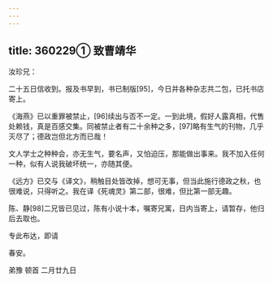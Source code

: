 ```yaml
---
---
---
```

title: 360229① 致曹靖华
---




汝珍兄：

二十五日信收到。报及书早到，书已制版[95]，今日并各种杂志共二包，已托书店寄上。

《海燕》已以重罪被禁止，[96]续出与否不一定。一到此境，假好人露真相，代售处赖钱，真是百感交集。同被禁止者有二十余种之多，[97]略有生气的刊物，几乎灭尽了；德政岂但北方而已哉！

文人学士之种种会，亦无生气，要名声，又怕迫压，那能做出事来。我不加入任何一种，似有人说我破坏统一，亦随其便。

《远方》已交与《译文》，稍触目处皆改掉，想可无事，但当此施行德政之秋，也很难说，只得听之。我在译《死魂灵》第二部，很难，但比第一部无趣。

陈、静[98]二兄皆已见过，陈有小说十本，嘱寄兄寓，日内当寄上，请暂存，他归后去取也。

专此布达，即请

春安。

弟豫 顿首 二月廿九日